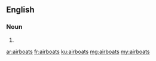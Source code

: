==English==

===Noun===
{{head|en|plural}}

# {{plural of|airboat|lang=en|nocat=1}}

[[ar:airboats]]
[[fr:airboats]]
[[ku:airboats]]
[[mg:airboats]]
[[my:airboats]]